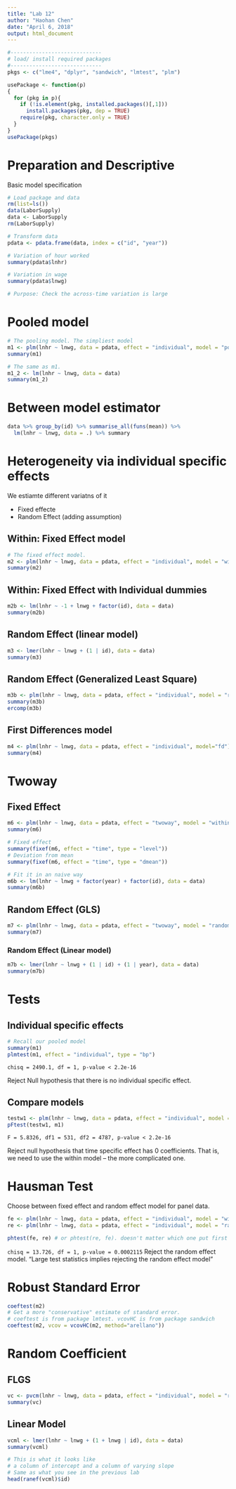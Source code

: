```yaml
---
title: "Lab 12"
author: "Haohan Chen"
date: "April 6, 2018"
output: html_document
---
```


```r
#-----------------------------
# load/ install required packages
#-----------------------------
pkgs <- c("lme4", "dplyr", "sandwich", "lmtest", "plm")

usePackage <- function(p) 
{
  for (pkg in p){
    if (!is.element(pkg, installed.packages()[,1]))
      install.packages(pkg, dep = TRUE)
    require(pkg, character.only = TRUE)
  }
}
usePackage(pkgs)
```

# Preparation and Descriptive

Basic model specification
\begin{gather*}
  lnhr_{it} = \beta lnwg_{it} + \epsilon_{it}
\end{gather*}

```r
# Load package and data
rm(list=ls())
data(LaborSupply)
data <- LaborSupply
rm(LaborSupply)

# Transform data
pdata <- pdata.frame(data, index = c("id", "year"))

# Variation of hour worked
summary(pdata$lnhr)

# Variation in wage
summary(pdata$lnwg)

# Purpose: Check the across-time variation is large
```

# Pooled model

\begin{gather*}
  y_{it} = \alpha + x_{it} \beta + \epsilon_{it}
\end{gather*}

```r
# The pooling model. The simpliest model
m1 <- plm(lnhr ~ lnwg, data = pdata, effect = "individual", model = "pooling")
summary(m1)

# The same as m1.
m1_2 <- lm(lnhr ~ lnwg, data = data)
summary(m1_2)
```

# Between model estimator
\begin{gather*}
  \bar{y}_i = \alpha + \bar{x}_i \beta + \bar{\epsilon}_i
\end{gather*}
```r
data %>% group_by(id) %>% summarise_all(funs(mean)) %>% 
  lm(lnhr ~ lnwg, data = .) %>% summary
```

# Heterogeneity via individual specific effects
\begin{gather*}
  y_{it} = \alpha_i + x_{it} \beta + \epsilon_{it}
\end{gather*}

We estiamte different variatns of it

- Fixed effecte
- Random Effect (adding assumption)
\begin{gather*}
  \alpha_i \sim N(0, \sigma_\alpha^2)\\
  \epsilon_{it} \sim N(0, \sigma_\epsilon^2)
\end{gather*}

## Within: Fixed Effect model

\begin{gather*}
  y_{it} = \alpha_i + x_{it} \beta + \epsilon_{it} \\
  \bar{y}_i = \alpha_i + \bar{x}_i \beta + \bar{\epsilon}_{i} \\
  y_{it} - \bar{y}_i = (x_{it} - \bar{x}_i) \beta + (\epsilon_{it} - \bar{\epsilon}_{i}) \\
\end{gather*}

```r
# The fixed effect model.
m2 <- plm(lnhr ~ lnwg, data = pdata, effect = "individual", model = "within")
summary(m2)
```

## Within: Fixed Effect with Individual dummies 
```r
m2b <- lm(lnhr ~ -1 + lnwg + factor(id), data = data)
summary(m2b)
```

## Random Effect (linear model)
```r
m3 <- lmer(lnhr ~ lnwg + (1 | id), data = data)
summary(m3)
```

## Random Effect (Generalized Least Square)
```r
m3b <- plm(lnhr ~ lnwg, data = pdata, effect = "individual", model = "random")
summary(m3b)
ercomp(m3b)
```

## First Differences model
```r
m4 <- plm(lnhr ~ lnwg, data = pdata, effect = "individual", model="fd")
summary(m4)
```

# Twoway

## Fixed Effect
\begin{gather*}
  y_{it} = \alpha_i + \gamma_t + x_{it} \beta + \epsilon_{it}
\end{gather*}

```r
m6 <- plm(lnhr ~ lnwg, data = pdata, effect = "twoway", model = "within")
summary(m6)

# Fixed effect
summary(fixef(m6, effect = "time", type = "level"))
# Deviation from mean
summary(fixef(m6, effect = "time", type = "dmean"))

# Fit it in an naive way
m6b <- lm(lnhr ~ lnwg + factor(year) + factor(id), data = data)
summary(m6b)
```

## Random Effect (GLS)
```r
m7 <- plm(lnhr ~ lnwg, data = pdata, effect = "twoway", model = "random")
summary(m7)
```

### Random Effect (Linear model)
```r
m7b <- lmer(lnhr ~ lnwg + (1 | id) + (1 | year), data = data)
summary(m7b)
```

# Tests

## Individual specific effects

```r
# Recall our pooled model
summary(m1)
plmtest(m1, effect = "individual", type = "bp")
```

`chisq = 2490.1, df = 1, p-value < 2.2e-16`

Reject Null hypothesis that there is no individual specific effect.

## Compare models
```r
testw1 <- plm(lnhr ~ lnwg, data = pdata, effect = "individual", model = "within")
pFtest(testw1, m1)
```

`F = 5.8326, df1 = 531, df2 = 4787, p-value < 2.2e-16`

Reject null hypothesis that time specific effect has 0 coefficients. That is, we need to use the within model -- the more complicated one.

# Hausman Test

Choose between fixed effect and random effect model for panel data.
```r
fe <- plm(lnhr ~ lnwg, data = pdata, effect = "individual", model = "within")
re <- plm(lnhr ~ lnwg, data = pdata, effect = "individual", model = "random")

phtest(fe, re) # or phtest(re, fe). doesn't matter which one put first
```

`chisq = 13.726, df = 1, p-value = 0.0002115`
Reject the random effect model. "Large test statistics implies rejecting the random effect model"

# Robust Standard Error

```r
coeftest(m2)
# Get a more "conservative" estimate of standard error.
# coeftest is from package lmtest. vcovHC is from package sandwich
coeftest(m2, vcov = vcovHC(m2, method="arellano"))
```

# Random Coefficient
\begin{gather*}
  y_{it} = z_{it} \beta_i + \epsilon_{it} \\
  \beta_i = \beta + \alpha_i
\end{gather*}

## FLGS
```r
vc <- pvcm(lnhr ~ lnwg, data = pdata, effect = "individual", model = "random")
summary(vc)
```

## Linear Model
```r
vcml <- lmer(lnhr ~ lnwg + (1 + lnwg | id), data = data)
summary(vcml)

# This is what it looks like
# a column of intercept and a column of varying slope
# Same as what you see in the previous lab
head(ranef(vcml)$id)
```
